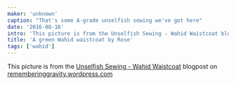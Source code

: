 ```yaml
---
maker: 'unknown'
caption: "That's some A-grade unselfish sewing we've got here"
date: '2016-08-16'
intro: 'This picture is from the Unselfish Sewing - Wahid Waistcoat blogpost on rememberinggravity.wordpress.com'
title: 'A green Wahid waistcoat by Rose'
tags: ['wahid']
---
```


<!-- truncate -->

This picture is from the [Unselfish Sewing - Wahid Waistcoat](https://rememberinggravity.wordpress.com/2016/08/17/unselfish-sewing-wahid-waistcoat/)
blogpost on [rememberinggravity.wordpress.com](https://rememberinggravity.wordpress.com/)
